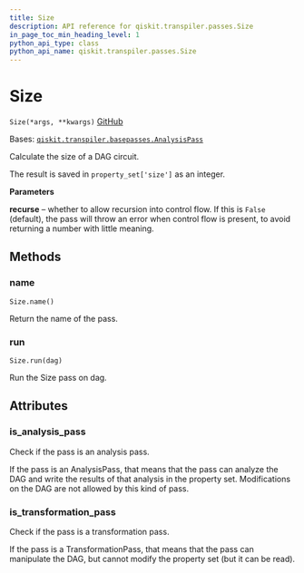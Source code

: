 ```yaml
---
title: Size
description: API reference for qiskit.transpiler.passes.Size
in_page_toc_min_heading_level: 1
python_api_type: class
python_api_name: qiskit.transpiler.passes.Size
---
```


# Size

<span id="qiskit.transpiler.passes.Size" />

`Size(*args, **kwargs)` [GitHub](https://github.com/qiskit/qiskit/tree/stable/0.22/qiskit/transpiler/passes/analysis/size.py "view source code")

Bases: [`qiskit.transpiler.basepasses.AnalysisPass`](qiskit.transpiler.AnalysisPass "qiskit.transpiler.basepasses.AnalysisPass")

Calculate the size of a DAG circuit.

The result is saved in `property_set['size']` as an integer.

**Parameters**

**recurse** – whether to allow recursion into control flow. If this is `False` (default), the pass will throw an error when control flow is present, to avoid returning a number with little meaning.

## Methods

### name

<span id="qiskit.transpiler.passes.Size.name" />

`Size.name()`

Return the name of the pass.

### run

<span id="qiskit.transpiler.passes.Size.run" />

`Size.run(dag)`

Run the Size pass on dag.

## Attributes

<span id="qiskit.transpiler.passes.Size.is_analysis_pass" />

### is\_analysis\_pass

Check if the pass is an analysis pass.

If the pass is an AnalysisPass, that means that the pass can analyze the DAG and write the results of that analysis in the property set. Modifications on the DAG are not allowed by this kind of pass.

<span id="qiskit.transpiler.passes.Size.is_transformation_pass" />

### is\_transformation\_pass

Check if the pass is a transformation pass.

If the pass is a TransformationPass, that means that the pass can manipulate the DAG, but cannot modify the property set (but it can be read).

